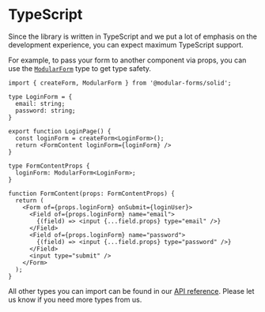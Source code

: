 
<Title>TypeScript | Modular Forms</Title>
<Meta
  name="description"
  content="Since the library is written in TypeScript and we put a lot of emphasis on the development experience, you can expect maximum TypeScript support."
/>

# TypeScript

Since the library is written in TypeScript and we put a lot of emphasis on the development experience, you can expect maximum TypeScript support.

For example, to pass your form to another component via props, you can use the <A href="/api/modularform">`ModularForm`</A> type to get type safety.

```tsx
import { createForm, ModularForm } from '@modular-forms/solid';

type LoginForm = {
  email: string;
  password: string;
}

export function LoginPage() {
  const loginForm = createForm<LoginForm>();
  return <FormContent loginForm={loginForm} />
}

type FormContentProps {
  loginForm: ModularForm<LoginForm>;
}

function FormContent(props: FormContentProps) {
  return (
    <Form of={props.loginForm} onSubmit={loginUser}>
      <Field of={props.loginForm} name="email">
        {(field) => <input {...field.props} type="email" />}
      </Field>
      <Field of={props.loginForm} name="password">
        {(field) => <input {...field.props} type="password" />}
      </Field>
      <input type="submit" />
    </Form>
  );
}
```

All other types you can import can be found in our <A href="/api">API reference</A>. Please let us know if you need more types from us.
